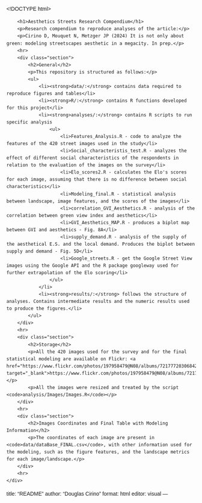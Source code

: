 <!DOCTYPE html>
<html lang="en">
<head>
    <meta charset="UTF-8">
    <meta name="viewport" content="width=device-width, initial-scale=1.0">
    <title>Aesthetics Streets Research Compendium</title>
    <style>
        body {
            font-family: Arial, sans-serif;
            line-height: 1.6;
            margin: 20px;
        }
        h1, h2, h3, h4, h5, h6 {
            color: #2c3e50;
        }
        a {
            color: #3498db;
            text-decoration: none;
        }
        a:hover {
            text-decoration: underline;
        }
        .container {
            max-width: 800px;
            margin: auto;
        }
        .section {
            margin-bottom: 20px;
        }
        .code-block {
            background-color: #f4f4f4;
            border-left: 10px solid #ccc;
            padding: 10px;
            overflow-x: auto;
        }
    </style>
</head>
<body>
    <div class="container">
        <h1>Aesthetics Streets Research Compendium</h1>
        <p>Research compendium to reproduce analyses of the article:</p>
        <p>Cirino D, Mouquet N, Metzger JP (2024) It is not only about green: modeling streetscapes aesthetic in a megacity. In prep.</p>
        <hr>
        <div class="section">
            <h2>General</h2>
            <p>This repository is structured as follows:</p>
            <ul>
                <li><strong>data/:</strong> contains data required to reproduce figures and tables</li>
                <li><strong>R/:</strong> contains R functions developed for this project</li>
                <li><strong>analyses/:</strong> contains R scripts to run specific analysis
                    <ul>
                        <li>Features_Analysis.R - code to analyze the features of the 420 street images used in the study</li>
                        <li>Social_characteristis_test.R - analyzes the effect of different social characteristics of the respondents in relation to the evaluation of the images on the survey</li>
                        <li>Elo_scores2.R - calculates the Elo's scores for each image, assuming that there is no difference between social characteristics</li>
                        <li>Modeling_final.R - statistical analysis between landscape, image features, and the scores of the images</li>
                        <li>correlation_GVI_Aesthetics.R - analysis of the correlation between green view index and aesthetics</li>
                        <li>GVI_Aesthetics_MAP.R - produces a biplot map between GVI and aesthetics - Fig. 8A</li>
                        <li>supply_demand.R - analysis of the supply of the aesthetical E.S. and the local demand. Produces the biplot between supply and demand - Fig. 5D</li>
                        <li>Google_streets.R - get the Google Street View images using the Google API and the R package googleway used for further extrapolation of the Elo scoring</li>
                    </ul>
                </li>
                <li><strong>results/:</strong> follows the structure of analyses. Contains intermediate results and the numeric results used to produce the figures.</li>
            </ul>
        </div>
        <hr>
        <div class="section">
            <h2>Storage</h2>
            <p>All the 420 images used for the survey and for the final statistical modeling are available on Flickr: <a href="https://www.flickr.com/photos/197958479@N08/albums/72177720306842197" target="_blank">https://www.flickr.com/photos/197958479@N08/albums/72177720306842197</a></p>
            <p>All the images were resized and treated by the script <code>analysis/Images/Images.R</code></p>
        </div>
        <hr>
        <div class="section">
            <h2>Images Coordinates and Final Table with Modeling Information</h2>
            <p>The coordinates of each image are present in <code>data/dataBase_FINAL.csv</code>, with other information used for the modeling, such as the figure features, and the landscape metrics for each image/landscape.</p>
        </div>
        <hr>
    </div>
</body>
</html>


title: "README"
author: "Douglas Cirino"
format: html
editor: visual
---

